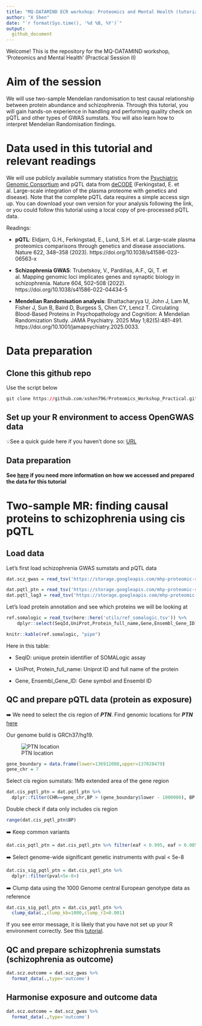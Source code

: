```yaml
---
title: "MQ-DATAMIND ECR workshop: Proteomics and Mental Health (tutorial - local version)"
author: "X Shen"
date: "`r format(Sys.time(), '%d %B, %Y')`"
output: 
  github_document
---
```


Welcome! This is the repository for the MQ-DATAMIND workshop, 'Proteomics and Mental Health' (Practical Session II)

# Aim of the session

We will use two-sample Mendelian randomisation to test causal relationship between protein abundance and schizophrenia. Through this tutorial, you will gain hands-on experience in handling and performing quality check on pQTL and other types of GWAS sumstats. You will also learn how to interpret Mendelian Randomisation findings.

# Data used in this tutorial and relevant readings

We will use publicly available summary statistics from the [Psychiatric Genomic Consortium](https://pgc.unc.edu/for-researchers/download-results/) and pQTL data from [deCODE](https://www.decode.com/summarydata/) (Ferkingstad, E. et al. Large-scale integration of the plasma proteome with genetics and disease). Note that the complete pQTL data requires a simple access sign up. You can download your own version for your analysis following the link, or you could follow this tutorial using a local copy of pre-processed pQTL data.

Readings:

-   **pQTL**: Eldjarn, G.H., Ferkingstad, E., Lund, S.H. et al. Large-scale plasma proteomics comparisons through genetics and disease associations. Nature 622, 348–358 (2023). https://doi.org/10.1038/s41586-023-06563-x

-   **Schizophrenia GWAS**: Trubetskoy, V., Pardiñas, A.F., Qi, T. et al. Mapping genomic loci implicates genes and synaptic biology in schizophrenia. Nature 604, 502–508 (2022). https://doi.org/10.1038/s41586-022-04434-5

-   **Mendelian Randomisation analysis**: Bhattacharyya U, John J, Lam M, Fisher J, Sun B, Baird D, Burgess S, Chen CY, Lencz T. Circulating Blood-Based Proteins in Psychopathology and Cognition: A Mendelian Randomization Study. JAMA Psychiatry. 2025 May 1;82(5):481-491. https://doi.org/10.1001/jamapsychiatry.2025.0033.


# Data preparation

## Clone this github repo

Use the script below

```r
git clone https://github.com/xshen796/Proteomics_Workshop_Practical.git
```

## Set up your R environment to access OpenGWAS data

💡See a quick guide here if you haven't done so: [URL](https://github.com/xshen796/Proteomics_Workshop_Practical/blob/main/Session_ii/Setup_APItoken.md)

## Data preparation

**See [here](https://github.com/xshen796/Proteomics_Workshop_Practical/blob/main/prep/data_prep.md) if you need more information on how we accessed and prepared the data for this tutorial**

# Two-sample MR: finding causal proteins to schizophrenia using cis pQTL

## Load data

Let's first load schizophrenia GWAS sumstats and pQTL data

```r
dat.scz_gwas = read_tsv('https://storage.googleapis.com/mhp-proteomic-sumstats/scz_2022.tsv.gz')

dat.pqtl_ptn = read_tsv('https://storage.googleapis.com/mhp-proteomic-sumstats/Proteomics_SMP_PC0_3045_72_PTN_PTN_10032022_lo_annot.txt.gz')
dat.pqtl_lag3 = read_tsv('https://storage.googleapis.com/mhp-proteomic-sumstats/Proteomics_SMP_PC0_9950_229_LAG3_LAG_3_10032022_lo_annot.txt.gz')

```

Let's load protein annotation and see which proteins we will be looking at

```r
ref.somalogic = read_tsv(here::here('utils/ref_somalogic.tsv')) %>%
    dplyr::select(SeqId,UniProt,Protein_full_name,Gene,Ensembl_Gene_ID)

knitr::kable(ref.somalogic, "pipe")
```

Here in this table:

-   SeqID: unique protein identifier of SOMALogic assay

-   UniProt, Protein_full_name: Uniprot ID and full name of the protein

-   Gene, Ensembl_Gene_ID: Gene symbol and Ensembl ID


## QC and prepare pQTL data (protein as exposure)

➡️ We need to select the cis region of ***PTN***. Find genomic locations for ***PTN*** [here](https://www.genecards.org/cgi-bin/carddisp.pl?gene=PTN&keywords=PTN)

Our genome build is GRCh37/hg19.

![PTN location](ptn_location.png)

```r
gene_boundary = data.frame(lower=136912088,upper=137028479)
gene_chr = 7
```

Select cis region sumstats: 1Mb extended area of the gene region

```r
dat.cis_pqtl_ptn = dat.pqtl_ptn %>% 
  dplyr::filter(CHR==gene_chr,BP > (gene_boundary$lower - 1000000), BP < (gene_boundary$upper + 1000000))
```

Double check if data only includes cis region

```r
range(dat.cis_pqtl_ptn$BP)
```

➡️ Keep common variants

```r
dat.cis_pqtl_ptn = dat.cis_pqtl_ptn %>% filter(eaf < 0.995, eaf > 0.005)
```

➡️ Select genome-wide significant genetic instruments with pval < 5e-8

```r
dat.cis_sig_pqtl_ptn = dat.cis_pqtl_ptn %>% 
  dplyr::filter(pval<5e-8>)
```

➡️ Clump data using the 1000 Genome central European genotype data as reference

```r
dat.cis_sig_pqtl_ptn = dat.cis_pqtl_ptn %>% 
  clump_data(.,clump_kb=1000,clump_r2=0.001)
```

If you see error message, it is likely that you have not set up your R environment correctly. See this [tutorial](https://github.com/xshen796/Proteomics_Workshop_Practical/blob/main/Session_ii/Setup_APItoken.md).


## QC and prepare schizophrenia sumstats (schizophrenia as outcome)

```r
dat.scz.outcome = dat.scz_gwas %>% 
  format_data(.,type='outcome') 
```

## Harmonise exposure and outcome data

```r
dat.scz.outcome = dat.scz_gwas %>% 
  format_data(.,type='outcome') 
```